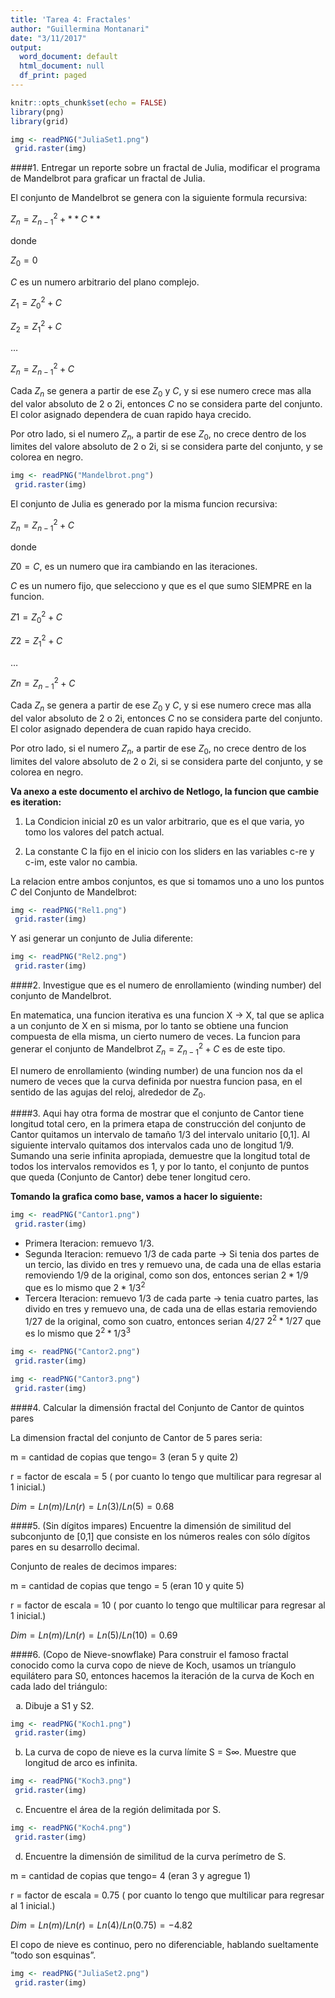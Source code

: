 ```yaml
---
title: 'Tarea 4: Fractales'
author: "Guillermina Montanari"
date: "3/11/2017"
output:
  word_document: default
  html_document: null
  df_print: paged
---
```


```r
knitr::opts_chunk$set(echo = FALSE)
library(png)
library(grid)
```

```r
img <- readPNG("JuliaSet1.png")
 grid.raster(img)
```

####1. Entregar un reporte sobre un fractal de Julia, modificar el programa de Mandelbrot para graficar un fractal de Julia.

El conjunto de Mandelbrot se genera con la siguiente formula recursiva:

  $Z_{n} = Z_{n-1}^2+**C**$
  
donde

  $Z_{0} = 0$

  $C$ es un numero arbitrario del plano complejo.
  
  $Z_{1} = Z_{0}^2+C$

  $Z_{2} = Z_{1}^2+C$

  ...

  $Z_{n} = Z_{n-1}^2+C$
  
Cada $Z_{n}$ se genera a partir de ese $Z_{0}$ y $C$, y si ese numero crece mas alla del valor absoluto de 2 o 2i, entonces $C$ no se considera parte del conjunto. El color asignado dependera de cuan rapido haya crecido.
 
Por otro lado, si el numero $Z_{n}$, a partir de ese $Z_{0}$, no crece dentro de los limites del valore absoluto de 2 o 2i, si se considera parte del conjunto, y se colorea en negro.

```r
img <- readPNG("Mandelbrot.png")
 grid.raster(img)
```


El conjunto de Julia es generado por la misma funcion recursiva:

  $Z_{n} = Z_{n-1}^2+C$
  
  donde

  $Z0 = C$, es un numero que ira cambiando en las iteraciones.

  $C$ es un numero fijo, que selecciono y que es el que sumo SIEMPRE en la funcion.
  
  $Z1 = Z_{0}^2+C$

  $Z2 = Z_{1}^2+C$

  ...

  $Zn = Z_{n-1}^2+C$

Cada $Z_{n}$ se genera a partir de ese $Z_{0}$ y $C$, y si ese numero crece mas alla del valor absoluto de 2 o 2i, entonces $C$ no se considera parte del conjunto. El color asignado dependera de cuan rapido haya crecido.
 
Por otro lado, si el numero $Z_{n}$, a partir de ese $Z_{0}$, no crece dentro de los limites del valore absoluto de 2 o 2i, si se considera parte del conjunto, y se colorea en negro.

**Va anexo a este documento el archivo de Netlogo, la funcion que cambie es iteration:**

1. La Condicion inicial z0 es un valor arbitrario, que es el que varia, yo tomo los valores del patch actual.

2. La constante C la fijo en el inicio con los sliders en las variables c-re y c-im, este valor no cambia.

La relacion entre ambos conjuntos, es que si tomamos uno a uno los puntos $C$ del Conjunto de Mandelbrot:

```r
img <- readPNG("Rel1.png")
 grid.raster(img)
```
Y asi generar un conjunto de Julia diferente:
```r
img <- readPNG("Rel2.png")
 grid.raster(img)
```

####2. Investigue que es el numero de enrollamiento (winding number) del conjunto de Mandelbrot.

En matematica, una funcion iterativa es una funcion X → X, tal que se aplica a un conjunto de X en si misma, por lo tanto se obtiene una funcion compuesta de ella misma, un cierto numero de veces. La funcion para generar el conjunto de Mandelbrot $Z_{n} = Z_{n-1}^2+C$ es de este tipo.

El numero de enrollamiento (winding number) de una funcion nos da el numero de veces que la curva definida por nuestra funcion pasa, en el sentido de las agujas del reloj, alrededor de $Z_{0}$.


####3. Aqui hay otra forma de mostrar que el conjunto de Cantor tiene longitud total cero, en la primera etapa de construcción del conjunto de Cantor quitamos un intervalo de tamaño 1/3 del intervalo unitario [0,1]. Al siguiente intervalo quitamos dos intervalos cada uno de longitud 1/9. Sumando una serie infinita apropiada, demuestre que la longitud total de todos los intervalos removidos es 1, y por lo tanto, el conjunto de puntos que queda (Conjunto de Cantor) debe tener longitud cero.

**Tomando la grafica como base, vamos a hacer lo siguiente:**

```r
img <- readPNG("Cantor1.png")
 grid.raster(img)
```

* Primera Iteracion: remuevo $1/3$.
* Segunda Iteracion: remuevo $1/3$ de cada parte -> Si tenia dos partes de un tercio, las divido en tres y remuevo una, de cada una de ellas estaria removiendo $1/9$ de la original, como son dos, entonces serian $2 *1/9$ que es lo mismo que $2* 1/3^2$
* Tercera Iteracion: remuevo $1/3$ de cada parte -> tenia cuatro partes, las divido en tres y remuevo una, de cada una de ellas estaria removiendo $1/27$ de la original, como son cuatro, entonces serian $4/27$ $2^2 *1/27$ que es lo mismo que $2^2* 1/3^3$

```r
img <- readPNG("Cantor2.png")
 grid.raster(img)
```

```r
img <- readPNG("Cantor3.png")
 grid.raster(img)
```

####4. Calcular la dimensión fractal del Conjunto de Cantor de quintos pares

La dimension fractal del conjunto de Cantor de 5 pares seria:

m = cantidad de copias que tengo= 3 (eran 5 y quite 2)

r = factor de escala = 5 ( por cuanto lo tengo que multilicar para regresar al 1 inicial.)

$Dim = Ln(m)/Ln(r) = Ln(3)/Ln(5) = 0.68$

####5. (Sin dígitos impares) Encuentre la dimensión de similitud del subconjunto de [0,1] que consiste en los números reales con sólo dígitos pares en su desarrollo decimal.

Conjunto de reales de decimos impares:

m = cantidad de copias que tengo = 5 (eran 10 y quite 5)

r = factor de escala = 10 ( por cuanto lo tengo que multilicar para regresar al 1 inicial.)

$Dim = Ln(m)/Ln(r) = Ln(5)/Ln(10) = 0.69$

####6. (Copo de Nieve-snowflake) Para construir el famoso fractal conocido como la curva copo de nieve de Koch, usamos un tríangulo equilátero para S0, entonces hacemos la iteración de la curva de Koch en cada lado del triángulo:

a) Dibuje a S1 y S2.

```r
img <- readPNG("Koch1.png")
 grid.raster(img)
```

b) La curva de copo de nieve es la curva límite S = S∞. Muestre que longitud de arco es infinita.
```r
img <- readPNG("Koch3.png")
 grid.raster(img)
```


c) Encuentre el área de la región delimitada por S.

```r
img <- readPNG("Koch4.png")
 grid.raster(img)
```

d) Encuentre la dimensión de similitud de la curva perímetro de S.

m = cantidad de copias que tengo= 4 (eran 3 y agregue 1)

r = factor de escala = 0.75 ( por cuanto lo tengo que multilicar para regresar al 1 inicial.)

$Dim = Ln(m)/Ln(r) = Ln(4)/Ln(0.75) = -4.82$

El copo de nieve es continuo, pero no diferenciable, hablando sueltamente ”todo son esquinas”.

```r
img <- readPNG("JuliaSet2.png")
 grid.raster(img)
```
